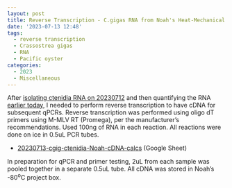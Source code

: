 ```yaml
---
layout: post
title: Reverse Transcription - C.gigas RNA from Noah's Heat-Mechanical Stress Project
date: '2023-07-13 12:48'
tags: 
  - reverse transcription
  - Crassostrea gigas
  - RNA
  - Pacific oyster
categories: 
  - 2023
  - Miscellaneous
---
```

After [isolating ctenidia RNA on 20230712](https://robertslab.github.io/sams-notebook/2023/07/12/RNA-Isolation-C.gigas-Ctenidia-from-Noah's-Heat-Mechanical-Stress-Project.html) and then quantifying the RNA [earlier today](https://robertslab.github.io/sams-notebook/2023/07/13/RNA-Quantification-C.gigas-RNA-from-Noah's-Heat-Mechanical-Stress-Project.html), I needed to perform reverse transcription to have cDNA for subsequent qPCRs. Reverse transcription was performed using oligo dT primers using M-MLV RT (Promega), per the manufacturer's recommendations. Used 100ng of RNA in each reaction. All reactions were done on ice in 0.5uL PCR tubes.

- [20230713-cgig-ctenidia-Noah-cDNA-calcs](https://docs.google.com/spreadsheets/d/1tVS6JLsSJlU-NCJvhhyeHfpW4eTchfSgX-mlOEnHda4/edit?usp=sharing) (Google Sheet)

In preparation for qPCR and primer testing, 2uL from each sample was pooled together in a separate 0.5uL tube. All cDNA was stored in Noah's -80<sup>o</sup>C project box.

